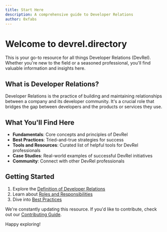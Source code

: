 ```yaml
---
title: Start Here
description: A comprehensive guide to Developer Relations
author: 0xfabs
---
```


# Welcome to devrel.directory

This is your go-to resource for all things Developer Relations (DevRel). Whether you're new to the field or a seasoned professional, you'll find valuable information and insights here.

## What is Developer Relations?

Developer Relations is the practice of building and maintaining relationships between a company and its developer community. It's a crucial role that bridges the gap between developers and the products or services they use.

## What You'll Find Here

- **Fundamentals**: Core concepts and principles of DevRel
- **Best Practices**: Tried-and-true strategies for success
- **Tools and Resources**: Curated list of helpful tools for DevRel professionals
- **Case Studies**: Real-world examples of successful DevRel initiatives
- **Community**: Connect with other DevRel professionals

## Getting Started

1. Explore the [Definition of Developer Relations](/docs/fundamentals/definition)
2. Learn about [Roles and Responsibilities](/docs/fundamentals/roles-and-responsibilities)
3. Dive into [Best Practices](/docs/practices/best-practices)

We're constantly updating this resource. If you'd like to contribute, check out our [Contributing Guide](/docs/additional-resources/contributing).

Happy exploring!
